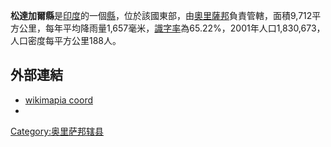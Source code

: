 '''松達加爾縣'''是[[印度|印度]]的一個[[縣|縣]]，位於該國東部，由[[奧里薩邦|奧里薩邦]]負責管轄，面積9,712平方公里，每年平均降雨量1,657毫米，[[識字率|識字率]]為65.22%，2001年人口1,830,673，人口密度每平方公里188人。

==外部連結==
* [http://wikimapia.org/#lat=22.2292921&lon=84.4570327&z=18&l=0&m=a&v=2 wikimapia coord] {{Wayback|url=http://wikimapia.org/#lat=22.2292921&lon=84.4570327&z=18&l=0&m=a&v=2 |date=20181225140736 }}
* {{official website|http://sundergarh.nic.in/}}

{{奥里萨邦行政区划小作品}}
[[Category:奥里萨邦辖县|Category:奥里萨邦辖县]]